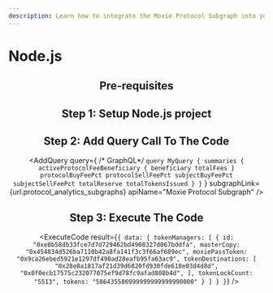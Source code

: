 ```yaml
---
description: Learn how to integrate the Moxie Protocol Subgraph into your Node.js project in less than 5 minutes.
---
```



# Node.js

<Header
  apiName="Moxie Protocol Subgraph"
  dataSource="the Moxie protocol"
  dataFetch="Moxie protocol summary"
  subgraphStudioLink={url.protocol_analytics_subgraphs}
/>

## Pre-requisites

<Prerequisites />

## Step 1: Setup Node.js project

<SetupProject />

## Step 2: Add Query Call To The Code

<AddQuery
  query={
    /* GraphQL*/ `query MyQuery {
    summaries {
      activeProtocolFeeBeneficiary {
        beneficiary
        totalFees
      }
      protocolBuyFeePct
      protocolSellFeePct
      subjectBuyFeePct
      subjectSellFeePct
      totalReserve
      totalTokensIssued
    }
  }`
  }
  subgraphLink={url.protocol_analytics_subgraphs}
  apiName="Moxie Protocol Subgraph"
/>

## Step 3: Execute The Code

<ExecuteCode
  result={`{
  data: {
    tokenManagers: [
      {
        id: "0xe8b58db33fce7d7d729462bd4908327d067bddfa",
        masterCopy: "0x454834d526ba7110b42a8fa141f3c3f66af689ec",
        moxiePassToken: "0x9ca26ebed5921e1297df490ad28eafb95fa63ac9",
        tokenDestinations: [
          "0x28e8a1817af21d39d6820fd930fde618e03d4d8d",
          "0x0f0ecb17575c232077075ef9d78fc9afad808b4d",
        ],
        tokenLockCount: "5513",
        tokens: "586435586999999999999990000"
      }
    ]
  }
}`}
/>

<DeveloperSupport />
